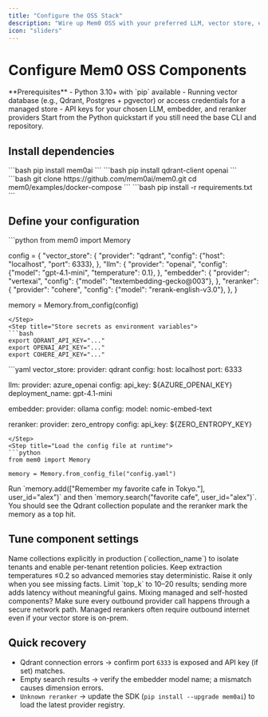 ```yaml
---
title: "Configure the OSS Stack"
description: "Wire up Mem0 OSS with your preferred LLM, vector store, embedder, and reranker."
icon: "sliders"
---
```


# Configure Mem0 OSS Components

<Info>
  **Prerequisites**
  - Python 3.10+ with `pip` available
  - Running vector database (e.g., Qdrant, Postgres + pgvector) or access credentials for a managed store
  - API keys for your chosen LLM, embedder, and reranker providers
</Info>

<Tip>
  Start from the <Link href="/open-source/python-quickstart">Python quickstart</Link> if you still need the base CLI and repository.
</Tip>

## Install dependencies

<Tabs>
  <Tab title="Python">
<Steps>
<Step title="Install Mem0 OSS">
```bash
pip install mem0ai
```
</Step>
<Step title="Add provider SDKs (example: Qdrant + OpenAI)">
```bash
pip install qdrant-client openai
```
</Step>
</Steps>
  </Tab>
  <Tab title="Docker Compose">
<Steps>
<Step title="Clone the repo and copy the compose file">
```bash
git clone https://github.com/mem0ai/mem0.git
cd mem0/examples/docker-compose
```
</Step>
<Step title="Install dependencies for local overrides">
```bash
pip install -r requirements.txt
```
</Step>
</Steps>
  </Tab>
</Tabs>

## Define your configuration

<Tabs>
  <Tab title="Python">
<Steps>
<Step title="Create a configuration dictionary">
```python
from mem0 import Memory

config = {
    "vector_store": {
        "provider": "qdrant",
        "config": {"host": "localhost", "port": 6333},
    },
    "llm": {
        "provider": "openai",
        "config": {"model": "gpt-4.1-mini", "temperature": 0.1},
    },
    "embedder": {
        "provider": "vertexai",
        "config": {"model": "textembedding-gecko@003"},
    },
    "reranker": {
        "provider": "cohere",
        "config": {"model": "rerank-english-v3.0"},
    },
}

memory = Memory.from_config(config)
```
</Step>
<Step title="Store secrets as environment variables">
```bash
export QDRANT_API_KEY="..."
export OPENAI_API_KEY="..."
export COHERE_API_KEY="..."
```
</Step>
</Steps>
  </Tab>
  <Tab title="config.yaml">
<Steps>
<Step title="Create a `config.yaml` file">
```yaml
vector_store:
  provider: qdrant
  config:
    host: localhost
    port: 6333

llm:
  provider: azure_openai
  config:
    api_key: ${AZURE_OPENAI_KEY}
    deployment_name: gpt-4.1-mini

embedder:
  provider: ollama
  config:
    model: nomic-embed-text

reranker:
  provider: zero_entropy
  config:
    api_key: ${ZERO_ENTROPY_KEY}
```
</Step>
<Step title="Load the config file at runtime">
```python
from mem0 import Memory

memory = Memory.from_config_file("config.yaml")
```
</Step>
</Steps>
  </Tab>
</Tabs>

<Info icon="check">
  Run `memory.add(["Remember my favorite cafe in Tokyo."], user_id="alex")` and then `memory.search("favorite cafe", user_id="alex")`. You should see the Qdrant collection populate and the reranker mark the memory as a top hit.
</Info>

## Tune component settings

<AccordionGroup>
  <Accordion title="Vector store collections">
    Name collections explicitly in production (`collection_name`) to isolate tenants and enable per-tenant retention policies.
  </Accordion>
  <Accordion title="LLM extraction temperature">
    Keep extraction temperatures ≤0.2 so advanced memories stay deterministic. Raise it only when you see missing facts.
  </Accordion>
  <Accordion title="Reranker depth">
    Limit `top_k` to 10–20 results; sending more adds latency without meaningful gains.
  </Accordion>
</AccordionGroup>

<Warning>
  Mixing managed and self-hosted components? Make sure every outbound provider call happens through a secure network path. Managed rerankers often require outbound internet even if your vector store is on-prem.
</Warning>

## Quick recovery

- Qdrant connection errors → confirm port `6333` is exposed and API key (if set) matches.
- Empty search results → verify the embedder model name; a mismatch causes dimension errors.
- `Unknown reranker` → update the SDK (`pip install --upgrade mem0ai`) to load the latest provider registry.

<CardGroup cols={2}>
  <Card
    title="Pick Providers"
    description="Review the LLM, vector store, embedder, and reranker catalogs."
    icon="sitemap"
    href="/components/llms/overview"
  />
  <Card
    title="Deploy with Docker Compose"
    description="Follow the end-to-end OSS deployment walkthrough."
    icon="server"
    href="/examples/mem0-with-ollama"
  />
</CardGroup>
